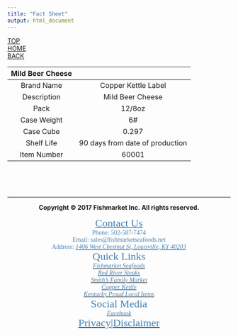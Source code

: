 ```yaml
---
title: "Fact Sheet"
output: html_document
---
```

<div id="backtop"><a href="#">TOP</a></div>
<div id="backhome"><a href="index.html">HOME</a></div>
<div id="backpage"><a href="Brand_CopperKettle.html#_spreads_">BACK</a></div>

<font size=4>

Mild Beer Cheese|
:---:|:---:
Brand Name|Copper Kettle Label
Description|Mild Beer Cheese
Pack|12/8oz
Case Weight|6#
Case Cube|0.297
Shelf Life|90 days from date of production
Item Number|60001

</font>

<br>
<br>
<br>

---

<footer>

<center>**Copyright &copy; 2017 Fishmarket Inc. All rights reserved.**</center>

<font face="Calibri" color=SteelBlue>

<div class="footer_contact"><center>
[<font color=SteelBlue size=5>Contact Us</font>](Contact.html)  
Phone: 502-587-7474  
Email: sales@fishmarketseafoods.net  
Address: [<font color=SteelBlue>*1406 West Chestnut St, Louisville, KY 40203*</font>](https://www.google.com/maps/place/1406+W+Chestnut+St,+Louisville,+KY+40203)
</center></div>

<div class="footer_quicklink"><center>
<font color=SteelBlue size=5>Quick Links</font>  
[<font color=SteelBlue>*Fishmarket Seafoods*</font>](Brand_FishmarketSeafoods.html)  
[<font color=SteelBlue>*Red River Steaks*</font>](Brand_RedRiverSteaks.html)  
[<font color=SteelBlue>*Smith's Family Market*</font>](Brand_SmithFamilyMarket.html)  
[<font color=SteelBlue>*Copper Kettle*</font>](Brand_CopperKettle.html)  
[<font color=SteelBlue>*Kentucky Proud Local Items*</font>](Brand_KentuckyProud.html)
</center></div>

<div class="footer_social_privacy"><center>
<font color=SteelBlue size=5>Social Media</font>  
<i class="fa fa-facebook-official" aria-hidden="true"> [<font color=SteelBlue>Facebook</font>](https://www.facebook.com/FishmarketInc/)</i>  
<font color=SteelBlue size=5>[<font color=SteelBlue>Privacy</font>](Privacy.html)|[<font color=SteelBlue>Disclaimer</font>](Disclaimer.html)</font>
</center></div>

</font>

</footer>